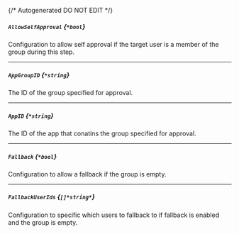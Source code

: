 {/* Autogenerated DO NOT EDIT  */}
##### `AllowSelfApproval` *{`*bool`}*
Configuration to allow self approval if the target user is a member of the group during this step.

---
##### `AppGroupID` *{`*string`}*
The ID of the group specified for approval.

---
##### `AppID` *{`*string`}*
The ID of the app that conatins the group specified for approval.

---
##### `Fallback` *{`*bool`}*
Configuration to allow a fallback if the group is empty.

---
##### `FallbackUserIds` *{`[]*string*`}*
Configuration to specific which users to fallback to if fallback is enabled and the group is empty.


